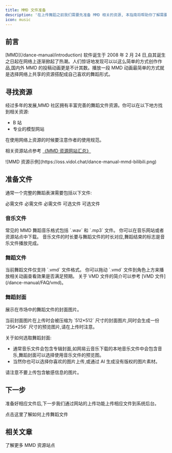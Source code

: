 ```yaml
---
title: MMD 文件准备
description: '在上传舞蹈之前我们需要先准备 MMD 相关的资源, 本指南将帮助你了解需要准备哪些文件以及如何获取它们。'
icon: music
---
```





## 前言

<Note>
[MMD](/dance-manual/introduction) 软件诞生于 2008 年 2 月 24 日,自其诞生之日起在网络上逐渐掀起了热潮。人们惊讶地发现可以以这么简单的方式创作作品,国内外 MMD 的投稿动画更是不计其数。播放一段 MMD 动画最简单的方式就是选择网络上共享的资源搭配成自己喜欢的舞蹈形式。
</Note>

## 寻找资源

经过多年的发展,MMD 社区拥有丰富完善的舞蹈文件资源。你可以在以下地方找到相关资源:

- B 站
- 专业的模型网站

<Warning>
在使用网络上资源的时候要注意作者的使用规范。
</Warning>

相关资源站点参考 [《MMD 资源网站汇总》](/dance-manual/resources)

<Frame>
  ![MMD 资源示例](https://oss.vidol.chat/dance-manual-mmd-bilibili.png)
</Frame>

## 准备文件

通常一个完整的舞蹈表演需要包括以下文件:

<CardGroup cols={2}>
  <Card title="背景音乐" icon="music">
    必需文件
  </Card>
  <Card title="舞蹈动作文件" icon="person-walking">
    必需文件
  </Card>
  <Card title="封面图片" icon="image">
    必需文件
  </Card>
  <Card title="摄像机轨迹" icon="video" >
    可选文件
  </Card>
  <Card title="舞台设计" icon="masks-theater" >
    可选文件
  </Card>
</CardGroup>

### 音乐文件

<Steps>
  <Step title="文件格式">
    常见的 MMD 舞蹈音乐格式包括 `.wav` 和 `.mp3` 文件。
  </Step>
  <Step title="获取方式">
    你可以在音乐网站或者资源站点中下载。
  </Step>
  <Step title="注意事项">
    音乐文件的时长要与舞蹈文件的时长对应,舞蹈结束的标志是音乐文件播放完成。
  </Step>
</Steps>

### 舞蹈文件

<Steps>
  <Step title="文件格式">
    当前舞蹈文件仅支持 `.vmd` 文件格式。
  </Step>
  <Step title="使用方法">
    你可以拖动 `.vmd` 文件到角色上方来播放相关动画查看效果是否满足预期。
  </Step>
  <Step title="了解更多">
    关于 VMD 文件的简介可以参考 [VMD 文件](/dance-manual/FAQ/vmd)。
  </Step>
</Steps>

### 舞蹈封面

展示在市场中的舞蹈文件的封面图片。

<Info>
当前封面图片在上传时会被压缩为 `512*512` 尺寸的封面图片,同时会生成一份 `256*256` 尺寸的预览图片,请在上传时注意。
</Info>

关于如何选取舞蹈封面:
- 通常音乐文件会包含专辑封面,如网易云音乐下载的本地音乐文件中会包含音乐,舞蹈封面可以选择使用音乐文件的预览图。
- 当然你也可以选择你喜欢的图片上传,或通过 AI 生成没有版权的图片素材。

<Warning>
请注意不要上传包含敏感信息的图片。
</Warning>

## 下一步

准备好相应文件后,下一步我们通过网站的上传功能上传相应文件到系统后台。

<Card title="上传舞蹈文件" icon="upload" href="/dance-manual/qucikstart/upload-dance">
  点击这里了解如何上传舞蹈文件
</Card>

## 相关文章

<CardGroup cols={2}>
  <Card title="MMD 资源" icon="link" href="/dance-manual/resources">
    了解更多 MMD 资源站点
  </Card>
</CardGroup>

